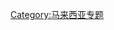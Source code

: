 {{Articles by Quality|topic=马来西亚|project=马来西亚|format=toc}}
{{马来西亚条目统计表}}
[[Category:马来西亚专题|Category:马来西亚专题]]